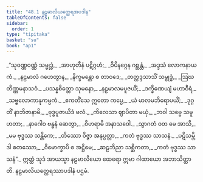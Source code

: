 ```yaml
---
title: "48.1 နဠမာလိယတ္ထေရအပဒါန"
tableOfContents: false
sidebar:
  order: 1
type: "tipitaka"
basket: "su"
book: "ap1"
---
```



<DynamicBreadcrumb />

<Division number="1" book="ap1" e="ch" v="20" p="429">

<Paragraph number="6066" type="verses" book="ap1">
_“သုဝဏ္ဏဝဏ္ဏံ သမ္ဗုဒ္ဓံ,_  
_အာဟုတီနံ ပဋိဂ္ဂဟံ;_  
_ဝိပိနဂ္ဂေန ဂစ္ဆန္တံ,_  
_အဒ္ဒသံ လောကနာယကံ._  

</Paragraph>

</Division>
<Division number="2" book="ap1" e="ch" v="20" p="429">

<Paragraph number="6067" type="verses" book="ap1">
_နဠမာလံ ဂဟေတွာန,_  
_နိက္ခမန္တော စ တာဝဒေ;_  
_တတ္ထဒ္ဒသာသိံ သမ္ဗုဒ္ဓံ,_  
_ဩဃတိဏ္ဏမနာသဝံ._  

</Paragraph>

</Division>
<Division number="3" book="ap1" e="ch" v="20" p="429">

<Paragraph number="6068" type="verses" book="ap1">
_ပသန္နစိတ္တော သုမနော,_  
_နဠမာလမပူဇယိံ;_  
_ဒက္ခိဏေယျံ မဟာဝီရံ,_  
_သဗ္ဗလောကာနုကမ္ပကံ._  

</Paragraph>

</Division>
<Division number="4" book="ap1" e="ch" v="20" p="429">

<Paragraph number="6069" type="verses" book="ap1">
_ဧကတိံသေ ဣတော ကပ္ပေ,_  
_ယံ မာလမဘိရောပယိံ;_  
_ဒုဂ္ဂတိံ နာဘိဇာနာမိ,_  
_ဗုဒ္ဓပူဇာယိဒံ ဖလံ._  

</Paragraph>

</Division>
<Division number="5" book="ap1" e="ch" v="20" p="429">

<Paragraph number="6070" type="verses" book="ap1">
_ကိလေသာ ဈာပိတာ မယှံ,_  
_ဘဝါ သဗ္ဗေ သမူဟတာ;_  
_နာဂေါဝ ဗန္ဓနံ ဆေတွာ,_  
_ဝိဟရာမိ အနာသဝေါ._  

</Paragraph>

</Division>
<Division number="6" book="ap1" e="ch" v="20" p="429">

<Paragraph number="6071" type="verses" book="ap1">
_သွာဂတံ ဝတ မေ အာသိ,_  
_မမ ဗုဒ္ဓဿ သန္တိကေ;_  
_တိဿော ဝိဇ္ဇာ အနုပ္ပတ္တာ,_  
_ကတံ ဗုဒ္ဓဿ သာသနံ._  

</Paragraph>

</Division>
<Division number="7" book="ap1" e="ch" v="20" p="429">

<Paragraph number="6072" type="verses" book="ap1">
_ပဋိသမ္ဘိဒါ စတဿော,_  
_ဝိမောက္ခာပိ စ အဋ္ဌိမေ;_  
_ဆဠဘိညာ သစ္ဆိကတာ,_  
_ကတံ ဗုဒ္ဓဿ သာသနံ”._  

</Paragraph>

<Paragraph number="6073" book="ap1">
ဣတ္ထံ သုဒံ အာယသ္မာ နဠမာလိယော ထေရော ဣမာ ဂါထာယော အဘာသိတ္ထာတိ.

</Paragraph>
</Division>

<Paragraph number="6074" type="center" book="ap1">
နဠမာလိယတ္ထေရဿာပဒါနံ ပဌမံ.
</Paragraph>